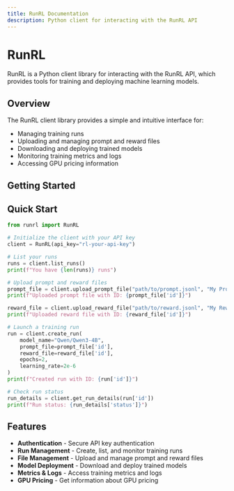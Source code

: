 ```yaml
---
title: RunRL Documentation
description: Python client for interacting with the RunRL API
---
```


# RunRL

RunRL is a Python client library for interacting with the RunRL API, which provides tools for training and deploying machine learning models.

## Overview

The RunRL client library provides a simple and intuitive interface for:

- Managing training runs
- Uploading and managing prompt and reward files
- Downloading and deploying trained models
- Monitoring training metrics and logs
- Accessing GPU pricing information

## Getting Started

<Cards>
  <Card title="Installation" href="/docs/installation" />
  <Card title="Authentication" href="/docs/authentication" />
  <Card title="API Reference" href="/docs/api-reference" />
  <Card title="File Formats" href="/docs/file-formats" />
  <Card title="Examples" href="/docs/examples" />
</Cards>

## Quick Start

```python
from runrl import RunRL

# Initialize the client with your API key
client = RunRL(api_key="rl-your-api-key")

# List your runs
runs = client.list_runs()
print(f"You have {len(runs)} runs")

# Upload prompt and reward files
prompt_file = client.upload_prompt_file("path/to/prompt.jsonl", "My Prompt File")
print(f"Uploaded prompt file with ID: {prompt_file['id']}")

reward_file = client.upload_reward_file("path/to/reward.jsonl", "My Reward File")
print(f"Uploaded reward file with ID: {reward_file['id']}")

# Launch a training run
run = client.create_run(
    model_name="Qwen/Qwen3-4B",
    prompt_file=prompt_file['id'],
    reward_file=reward_file['id'],
    epochs=2,
    learning_rate=2e-6
)
print(f"Created run with ID: {run['id']}")

# Check run status
run_details = client.get_run_details(run['id'])
print(f"Run status: {run_details['status']}")
```

## Features

- **Authentication** - Secure API key authentication
- **Run Management** - Create, list, and monitor training runs
- **File Management** - Upload and manage prompt and reward files
- **Model Deployment** - Download and deploy trained models
- **Metrics & Logs** - Access training metrics and logs
- **GPU Pricing** - Get information about GPU pricing
